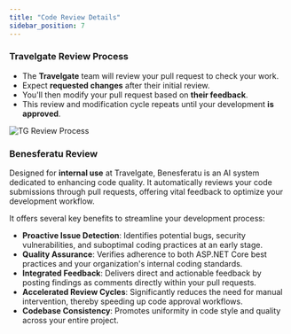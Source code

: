 ```yaml
---
title: "Code Review Details"
sidebar_position: 7
---
```


### Travelgate Review Process

- The **Travelgate** team will review your pull request to check your work.
- Expect **requested changes** after their initial review.
- You'll then modify your pull request based on **their feedback**.
- This review and modification cycle repeats until your development **is approved**.

![TG Review Process](/img/docs/connectors-pull-developers-api/PR_review_process.png)
### Benesferatu Review

Designed for **internal use** at Travelgate, Benesferatu is an AI system dedicated to enhancing code quality. It automatically reviews your code submissions through pull requests, offering vital feedback to optimize your development workflow.

It offers several key benefits to streamline your development process:

- **Proactive Issue Detection**: Identifies potential bugs, security vulnerabilities, and suboptimal coding practices at an early stage.
- **Quality Assurance**: Verifies adherence to both ASP.NET Core best practices and your organization's internal coding standards.
- **Integrated Feedback**: Delivers direct and actionable feedback by posting findings as comments directly within your pull requests.
- **Accelerated Review Cycles**: Significantly reduces the need for manual intervention, thereby speeding up code approval workflows.
- **Codebase Consistency**: Promotes uniformity in code style and quality across your entire project.